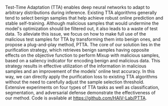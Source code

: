 Test-Time Adaptation (TTA) enables deep neural networks to adapt to arbitrary distributions during inference. Existing TTA algorithms generally tend to select benign samples that help achieve robust online prediction and stable self-training. Although malicious samples that would undermine the model's optimization should be filtered out, it also leads to a waste of test data. To alleviate this issue, we focus on how to make full use of the malicious test samples for TTA by transforming them into benign ones, and propose a plug-and-play method, PTTA. The core of our solution lies in the purification strategy, which retrieves benign samples having opposite effects on the objective function to perform Mixup with malicious samples, based on a saliency indicator for encoding benign and malicious data. This strategy results in effective utilization of the information in malicious samples and an improvement of the models' online test accuracy. In this way, we can directly apply the purification loss to existing TTA algorithms without the need to carefully adjust the sample selection threshold. Extensive experiments on four types of TTA tasks as well as classification, segmentation, and adversarial defense demonstrate the effectiveness of our method. Code is available at https://github.com/HAIV-Lab/PTTA.